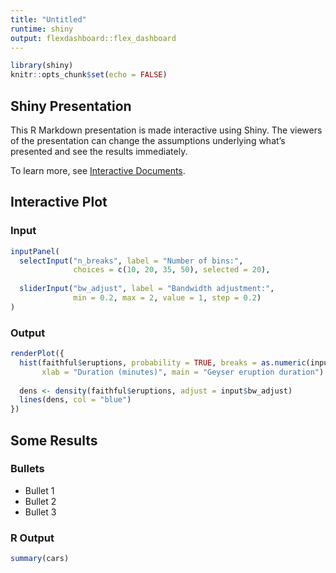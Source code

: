 ```yaml
---
title: "Untitled"
runtime: shiny
output: flexdashboard::flex_dashboard
---
```


```r
library(shiny)
knitr::opts_chunk$set(echo = FALSE)
```

## Shiny Presentation {.sidebar}

This R Markdown presentation is made interactive using Shiny. The viewers of the presentation can change the assumptions underlying what's presented and see the results immediately. 

To learn more, see [Interactive Documents](http://rmarkdown.rstudio.com/authoring_shiny.html).

## Interactive Plot

### Input

```r
inputPanel(
  selectInput("n_breaks", label = "Number of bins:",
              choices = c(10, 20, 35, 50), selected = 20),
  
  sliderInput("bw_adjust", label = "Bandwidth adjustment:",
              min = 0.2, max = 2, value = 1, step = 0.2)
)
```

### Output
```r
renderPlot({
  hist(faithful$eruptions, probability = TRUE, breaks = as.numeric(input$n_breaks),
       xlab = "Duration (minutes)", main = "Geyser eruption duration")
  
  dens <- density(faithful$eruptions, adjust = input$bw_adjust)
  lines(dens, col = "blue")
})
```

## Some Results

### Bullets

- Bullet 1
- Bullet 2
- Bullet 3

### R Output

```r
summary(cars)
```
